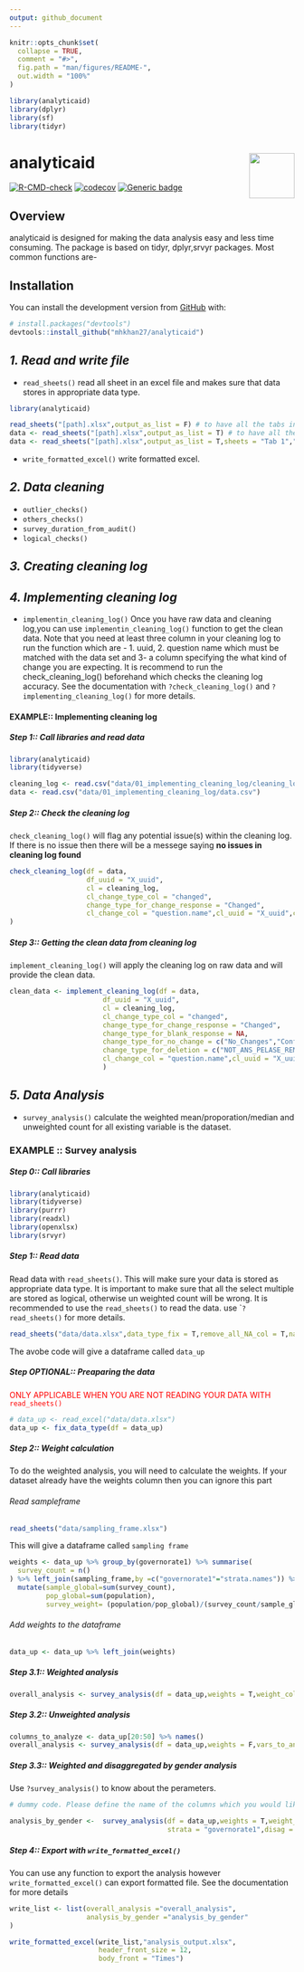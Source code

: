 ```yaml
---
output: github_document
---
```




```r
knitr::opts_chunk$set(
  collapse = TRUE,
  comment = "#>",
  fig.path = "man/figures/README-",
  out.width = "100%"
)
```


```r
library(analyticaid)
library(dplyr)
library(sf)
library(tidyr)
```
# analyticaid <img src='man/figures/analyticaid.png' align="right" height="80.5" />


<!-- badges: start -->
[![R-CMD-check](https://github.com/mhkhan27/analyticaid/actions/workflows/R-CMD-check.yaml/badge.svg)](https://github.com/mhkhan27/analyticaid/actions/workflows/R-CMD-check.yaml)
[![codecov](https://codecov.io/gh/mhkhan27/analyticaid/branch/master/graph/badge.svg?token=99gpTJv9Rz)](https://codecov.io/gh/mhkhan27/analyticaid)
[![Generic badge](https://img.shields.io/badge/STATUS-UNDER%20DEVELOPMENT-%23007CE0)](https://shields.io/)


<!-- badges: end -->


## Overview
analyticaid is designed for making the data analysis easy and less time consuming. The package is based on tidyr, dplyr,srvyr packages. Most common functions are- 

## Installation

You can install the development version from [GitHub](https://github.com/) with:

``` r
# install.packages("devtools")
devtools::install_github("mhkhan27/analyticaid")

```


***1. Read and write file***
----

* `read_sheets()` read all sheet in an excel file and makes sure that data stores in appropriate data type. 

``` r
library(analyticaid)

read_sheets("[path].xlsx",output_as_list = F) # to have all the tabs in your r environment as individual dataframe. 
data <- read_sheets("[path].xlsx",output_as_list = T) # to have all the tabs in a list 
data <- read_sheets("[path].xlsx",output_as_list = T,sheets = "Tab 1","Tab 2") # to have ONLY `Tab 1` and `Tab 2` in a list 

```

* `write_formatted_excel()` write formatted excel.

***2. Data cleaning***
----

* `outlier_checks()` 
* `others_checks()`
* `survey_duration_from_audit()`
* `logical_checks()`


***3. Creating cleaning log***
----


***4. Implementing cleaning log***
----

* `implementin_cleaning_log()` Once you have raw data and cleaning log,you can use `implementin_cleaning_log()` function to get the clean data. Note that you need at least three column in your cleaning log to run the function which are - 1. uuid, 2. question name which must be matched with the data set and 3- a column specifying the what kind of change you are expecting. It is recommend to run the check_cleaning_log() beforehand which checks the cleaning log accuracy. See the documentation with `?check_cleaning_log()` and `?implementing_cleaning_log()` for more details. 

#### EXAMPLE:: Implementing cleaning log 

##### Step 1:: Call libraries and read data
``` r
library(analyticaid)
library(tidyverse)

cleaning_log <- read.csv("data/01_implementing_cleaning_log/cleaning_log.csv")
data <- read.csv("data/01_implementing_cleaning_log/data.csv")

```

##### Step 2:: Check the cleaning log 

`check_cleaning_log()` will flag any potential issue(s) within the cleaning log. If there is no issue then there will be a messege saying **no issues in cleaning log found**

``` r
check_cleaning_log(df = data,
                   df_uuid = "X_uuid",
                   cl = cleaning_log,
                   cl_change_type_col = "changed",
                   change_type_for_change_response = "Changed",
                   cl_change_col = "question.name",cl_uuid = "X_uuid",cl_new_val = "new.value"
)

```
##### Step 3:: Getting the clean data from cleaning log 

`implement_cleaning_log()` will apply the cleaning log on raw data and will provide the clean data.  

``` r
clean_data <- implement_cleaning_log(df = data,
                       df_uuid = "X_uuid",
                       cl = cleaning_log,
                       cl_change_type_col = "changed",
                       change_type_for_change_response = "Changed",
                       change_type_for_blank_response = NA,
                       change_type_for_no_change = c("No_Changes","Confirmed"),
                       change_type_for_deletion = c("NOT_ANS_PELASE_REMOVE", "From must be deleted"),
                       cl_change_col = "question.name",cl_uuid = "X_uuid",cl_new_val = "new.value"
                       )

```


***5. Data Analysis***
---
* `survey_analysis()` calculate the weighted mean/proporation/median and unweighted count for all existing variable is the dataset. 



### EXAMPLE :: Survey analysis 

##### Step 0:: Call libraries

``` r
library(analyticaid)
library(tidyverse)
library(purrr)
library(readxl)
library(openxlsx)
library(srvyr)


```




##### Step 1:: Read data
Read data with `read_sheets()`. This will make sure your data is stored as appropriate data type. It is important to make sure that all the select multiple are stored as logical, otherwise un weighted count will be wrong. It is recommended to use the `read_sheets()` to read the data. use ``?read_sheets()` for more details. 

``` r
read_sheets("data/data.xlsx",data_type_fix = T,remove_all_NA_col = T,na_strings = c("NA",""," "))
```
The avobe code will give a dataframe  called `data_up`



##### Step OPTIONAL:: Preaparing the data

<span style="color: red;">ONLY APPLICABLE WHEN YOU ARE NOT READING YOUR DATA WITH `read_sheets()`</span>

``` r
# data_up <- read_excel("data/data.xlsx")
data_up <- fix_data_type(df = data_up)
```


##### Step 2:: Weight calculation
To do the weighted analysis, you will need to calculate the weights. If your dataset already have the weights column then you can ignore this part

###### Read sampleframe
``` r
read_sheets("data/sampling_frame.xlsx")

```


This will give a dataframe called `sampling frame`

``` r
weights <- data_up %>% group_by(governorate1) %>% summarise(
  survey_count = n()
) %>% left_join(sampling_frame,by =c("governorate1"="strata.names")) %>% 
  mutate(sample_global=sum(survey_count),
         pop_global=sum(population),
         survey_weight= (population/pop_global)/(survey_count/sample_global)) %>% select(governorate1,survey_weight)

```



###### Add weights to the dataframe
``` r
data_up <- data_up %>% left_join(weights)
```





##### Step 3.1:: Weighted analysis

``` r
overall_analysis <- survey_analysis(df = data_up,weights = T,weight_column = "survey_weight",strata = "governorate1")

```

##### Step 3.2:: Unweighted analysis

``` r
columns_to_analyze <- data_up[20:50] %>% names() 
overall_analysis <- survey_analysis(df = data_up,weights = F,vars_to_analyze = columns_to_analyze )

```

##### Step 3.3:: Weighted and disaggregated by gender analysis

Use `?survey_analysis()` to know about the perameters. 

``` r
# dummy code. Please define the name of the columns which you would like to analyze. Default will analyze all the variables exist in the dataset. 

analysis_by_gender <-  survey_analysis(df = data_up,weights = T,weight_column = "survey_weight",vars_to_analyze = columns_to_analyze,
                                       strata = "governorate1",disag = c("va_child_income","gender_speaker"))
```



##### Step 4:: Export with `write_formatted_excel()`
You can use any function to export the analysis however `write_formatted_excel()` can export formatted file. See the documentation for more details

``` r
write_list <- list(overall_analysis ="overall_analysis",
                   analysis_by_gender ="analysis_by_gender"
)

write_formatted_excel(write_list,"analysis_output.xlsx",
                      header_front_size = 12,
                      body_front = "Times")
```




